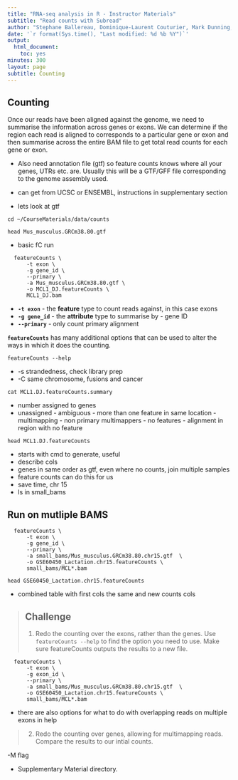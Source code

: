 ```yaml
---
title: "RNA-seq analysis in R - Instructor Materials"
subtitle: "Read counts with Subread"
author: "Stephane Ballereau, Dominique-Laurent Couturier, Mark Dunning, Abbi Edwards, Ashley Sawle"
date: '`r format(Sys.time(), "Last modified: %d %b %Y")`'
output:
  html_document:
    toc: yes
minutes: 300
layout: page
subtitle: Counting
---
```


## Counting

Once our reads have been aligned against the genome, we need to summarise the
information across genes or exons. We can determine if the region
each read is aligned to corresponds to a particular gene or exon and then
summarise across the entire BAM file to get total read counts for each gene or
exon. 

* Also need annotation file (gtf) so feature counts knows where all your genes,
  UTRs etc. are. Usually this will be a GTF/GFF file corresponding to the genome        assembly used.
* can get from UCSC or ENSEMBL, instructions in supplementary section

* lets look at gtf

```
cd ~/CourseMaterials/data/counts
  
head Mus_musculus.GRCm38.80.gtf
```

* basic fC run

```
  featureCounts \
      -t exon \
      -g gene_id \
      --primary \
      -a Mus_musculus.GRCm38.80.gtf \
      -o MCL1_DJ.featureCounts \
      MCL1_DJ.bam
```
* **`-t exon`** - the **feature** type to count reads against, in this case exons 
* **`-g gene_id`** - the **attribute** type to summarise by - gene ID
* **`--primary`** - only count primary alignment

**`featureCounts`** has many additional options that can be used to alter the
ways in which it does the counting.

```
featureCounts --help
```

* -s strandedness, check library prep
* -C same chromosome, fusions and cancer

```
cat MCL1.DJ.featureCounts.summary
```
* number assigned to genes
* unassigned - ambiguous - more than one feature in same location
             - multimapping - non primary multimappers
             - no features - alignment in region with no feature

```
head MCL1.DJ.featureCounts
```
* starts with cmd to generate, useful
* describe cols
* genes in same order as gtf, even where no counts, join multiple samples
* feature counts can do this for us
* save time, chr 15
* ls in small_bams


## Run on mutliple BAMS

```
  featureCounts \
      -t exon \
      -g gene_id \
      --primary \
      -a small_bams/Mus_musculus.GRCm38.80.chr15.gtf  \
      -o GSE60450_Lactation.chr15.featureCounts \
      small_bams/MCL*.bam
```


```
head GSE60450_Lactation.chr15.featureCounts
```

* combined table with first cols the same and new counts cols

> ## Challenge {.challenge}
>
> 1. Redo the counting over the exons, rather than the genes. Use `featureCounts --help` to find the option you need to use. Make sure featureCounts outputs the results to a new file.
```
  featureCounts \
      -t exon \
      -g exon_id \
      --primary \
      -a small_bams/Mus_musculus.GRCm38.80.chr15.gtf  \
      -o GSE60450_Lactation.chr15.featureCounts \
      small_bams/MCL*.bam
```

* there are also options for what to do with overlapping reads on multiple exons in help

> 2. Redo the counting over genes, allowing for multimapping reads. Compare the results to our intial counts.
>

-M flag 

* Supplementary Material directory.  
